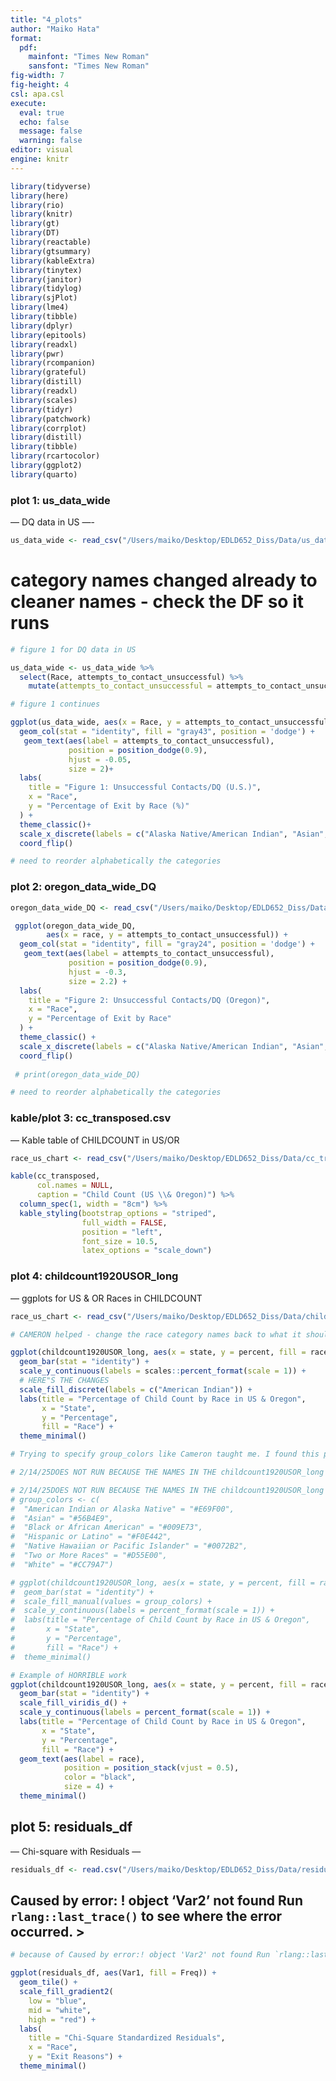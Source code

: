 ```yaml
---
title: "4_plots"
author: "Maiko Hata"
format: 
  pdf:
    mainfont: "Times New Roman"
    sansfont: "Times New Roman"
fig-width: 7
fig-height: 4
csl: apa.csl
execute: 
  eval: true 
  echo: false
  message: false 
  warning: false
editor: visual
engine: knitr
---
```


```r
library(tidyverse)
library(here)
library(rio)
library(knitr)
library(gt)
library(DT)
library(reactable)
library(gtsummary)
library(kableExtra)
library(tinytex)
library(janitor)
library(tidylog)
library(sjPlot)
library(lme4)
library(tibble)
library(dplyr)
library(epitools)
library(readxl)
library(pwr)
library(rcompanion)
library(grateful)
library(distill)
library(readxl)
library(scales)
library(tidyr)
library(patchwork)
library(corrplot)
library(distill)
library(tibble)
library(rcartocolor)
library(ggplot2)
library(quarto)
```

### plot 1: us_data_wide

--- DQ data in US —-

```r
us_data_wide <- read_csv("/Users/maiko/Desktop/EDLD652_Diss/Data/us_data_wide.csv")
```

# category names changed already to cleaner names - check the DF so it runs

```r
# figure 1 for DQ data in US   

us_data_wide <- us_data_wide %>% 
  select(Race, attempts_to_contact_unsuccessful) %>% 
    mutate(attempts_to_contact_unsuccessful = attempts_to_contact_unsuccessful * 100)
```

```r
# figure 1 continues 

ggplot(us_data_wide, aes(x = Race, y = attempts_to_contact_unsuccessful)) +
  geom_col(stat = "identity", fill = "gray43", position = 'dodge') +
   geom_text(aes(label = attempts_to_contact_unsuccessful),
             position = position_dodge(0.9),
             hjust = -0.05,
             size = 2)+
  labs(
    title = "Figure 1: Unsuccessful Contacts/DQ (U.S.)", 
    x = "Race", 
    y = "Percentage of Exit by Race (%)"
  ) +
  theme_classic()+
  scale_x_discrete(labels = c("Alaska Native/American Indian", "Asian", "Black/African American", "Hispanic", "Multiracial", "Pacific Islander", "White"))+
  coord_flip()
```

```r
# need to reorder alphabetically the categories 
```

### plot 2: oregon_data_wide_DQ

```r
oregon_data_wide_DQ <- read_csv("/Users/maiko/Desktop/EDLD652_Diss/Data/oregon_data_wide_DQ.csv")
```

```r
 ggplot(oregon_data_wide_DQ, 
        aes(x = race, y = attempts_to_contact_unsuccessful)) +
  geom_col(stat = "identity", fill = "gray24", position = 'dodge') +
   geom_text(aes(label = attempts_to_contact_unsuccessful),
             position = position_dodge(0.9),
             hjust = -0.3,
             size = 2.2) +
  labs(
    title = "Figure 2: Unsuccessful Contacts/DQ (Oregon)", 
    x = "Race", 
    y = "Percentage of Exit by Race"
  ) +
  theme_classic() +
  scale_x_discrete(labels = c("Alaska Native/American Indian", "Asian", "Black/African American", "Hispanic", "Multiracial", "Pacific Islander", "White"))+
  coord_flip()
 
 # print(oregon_data_wide_DQ) 
```

```r
# need to reorder alphabetically the categories 
```

### kable/plot 3: cc_transposed.csv

--- Kable table of CHILDCOUNT in US/OR

```r
race_us_chart <- read_csv("/Users/maiko/Desktop/EDLD652_Diss/Data/cc_transposed.csv")
```

```r
kable(cc_transposed, 
      col.names = NULL, 
      caption = "Child Count (US \\& Oregon)") %>% 
  column_spec(1, width = "8cm") %>% 
  kable_styling(bootstrap_options = "striped", 
                full_width = FALSE, 
                position = "left", 
                font_size = 10.5, 
                latex_options = "scale_down")
```

### plot 4: childcount1920USOR_long

--- ggplots for US & OR Races in CHILDCOUNT

```r
race_us_chart <- read_csv("/Users/maiko/Desktop/EDLD652_Diss/Data/childcount1920USOR_long.csv")
```

```r
# CAMERON helped - change the race category names back to what it should look like. Don't label them each.

ggplot(childcount1920USOR_long, aes(x = state, y = percent, fill = race)) +
  geom_bar(stat = "identity") + 
  scale_y_continuous(labels = scales::percent_format(scale = 1)) + 
  # HERE"S THE CHANGES
  scale_fill_discrete(labels = c("American Indian")) +
  labs(title = "Percentage of Child Count by Race in US & Oregon",
       x = "State",
       y = "Percentage",
       fill = "Race") +
  theme_minimal() 
```

```r
# Trying to specify group_colors like Cameron taught me. I found this page where they talk about rcartocolor which has color combos https://stackoverflow.com/questions/57153428/r-plot-color-combinations-that-are-colorblind-accessible The Below codes DO NOT RUN

# 2/14/25DOES NOT RUN BECAUSE THE NAMES IN THE childcount1920USOR_long DOESN'T FIT THE NAMES OF THOSE RACES (below are the full spell, the DF still has clean names)
```

```r
# 2/14/25DOES NOT RUN BECAUSE THE NAMES IN THE childcount1920USOR_long DOESN'T FIT THE NAMES OF THOSE RACES (below are the full spell, the DF still has clean names)
# group_colors <- c(
#  "American Indian or Alaska Native" = "#E69F00",
#  "Asian" = "#56B4E9",
#  "Black or African American" = "#009E73",
#  "Hispanic or Latino" = "#F0E442",
#  "Native Hawaiian or Pacific Islander" = "#0072B2",
#  "Two or More Races" = "#D55E00",
#  "White" = "#CC79A7")
```

```r
# ggplot(childcount1920USOR_long, aes(x = state, y = percent, fill = race)) +
#  geom_bar(stat = "identity") + 
#  scale_fill_manual(values = group_colors) +  
#  scale_y_continuous(labels = percent_format(scale = 1)) +
#  labs(title = "Percentage of Child Count by Race in US & Oregon",
#       x = "State",
#       y = "Percentage",
#       fill = "Race") +
#  theme_minimal()
```

```r
# Example of HORRIBLE work 
ggplot(childcount1920USOR_long, aes(x = state, y = percent, fill = race)) +
  geom_bar(stat = "identity") + 
  scale_fill_viridis_d() +  
  scale_y_continuous(labels = percent_format(scale = 1)) +
  labs(title = "Percentage of Child Count by Race in US & Oregon",
       x = "State",
       y = "Percentage",
       fill = "Race") +
  geom_text(aes(label = race), 
            position = position_stack(vjust = 0.5), 
            color = "black", 
            size = 4) +
  theme_minimal()
```

## plot 5: residuals_df

--- Chi-square with Residuals —

```r
residuals_df <- read.csv("/Users/maiko/Desktop/EDLD652_Diss/Data/residuals_df.csv
```

## Caused by error: ! object 'Var2' not found Run `rlang::last_trace()` to see where the error occurred. \>

```r
# because of Caused by error:! object 'Var2' not found Run `rlang::last_trace()` to see where the error occurred., I deleted Var2, after Var1, 

ggplot(residuals_df, aes(Var1, fill = Freq)) +
  geom_tile() +
  scale_fill_gradient2(
    low = "blue", 
    mid = "white", 
    high = "red") +
  labs(
    title = "Chi-Square Standardized Residuals",
    x = "Race", 
    y = "Exit Reasons") +
  theme_minimal()
```

```r

```
